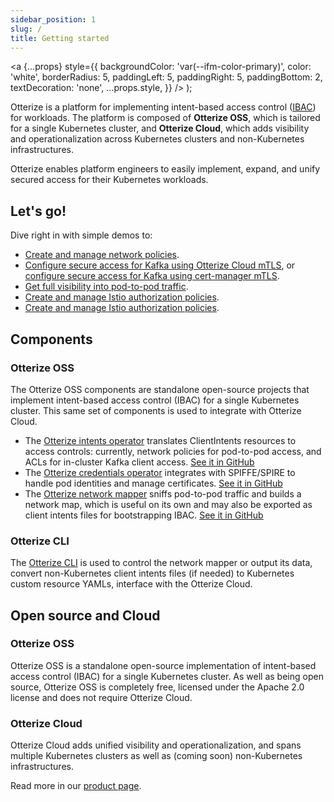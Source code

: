 ```yaml
---
sidebar_position: 1
slug: /
title: Getting started
---
```


  <a
    {...props}
    style={{
      backgroundColor: 'var(--ifm-color-primary)',
      color: 'white',
      borderRadius: 5,
      paddingLeft: 5,
      paddingRight: 5,
      paddingBottom: 2,
      textDecoration: 'none',
      ...props.style,
    }}
  />
);

Otterize is a platform for implementing intent-based access control ([IBAC](/intent-based-access-control)) for workloads.
The platform is composed of **Otterize OSS**, which is tailored for a single Kubernetes cluster, and **Otterize Cloud**, which adds visibility and operationalization across Kubernetes clusters and non-Kubernetes infrastructures.

Otterize enables platform engineers to easily implement, expand, and unify secured access for their Kubernetes workloads.
## Let's go!
Dive right in with simple demos to:
* [Create and manage network policies](/quick-start/access-control/k8s-network-policies).
* [Configure secure access for Kafka using Otterize Cloud mTLS](/quick-start/access-control/k8s-kafka-mtls), or [configure secure access for Kafka using cert-manager mTLS](/quick-start/access-control/k8s-kafka-mtls).
* [Get full visibility into pod-to-pod traffic](/quick-start/visualization/k8s-network-mapper).
* [Create and manage Istio authorization policies](/quick-start/access-control/k8s-istio-authorization-policies).
* [Create and manage Istio authorization policies](/quick-start/access-control/k8s-istio-authorization-policies).

## Components

### Otterize OSS
The Otterize OSS components are standalone open-source projects that implement intent-based access control (IBAC) for a single Kubernetes cluster. This same set of components is used to integrate with Otterize Cloud.
- The [Otterize intents operator](/reference/configuration/intents-operator) translates ClientIntents resources to access controls: currently, network policies for pod-to-pod access, and ACLs for in-cluster Kafka client access. [See it in GitHub](https://github.com/otterize/intents-operator)
- The [Otterize credentials operator](/reference/configuration/credentials-operator) integrates with SPIFFE/SPIRE to handle pod identities and manage certificates. [See it in GitHub](https://github.com/otterize/credentials-operator)
- The [Otterize network mapper](/reference/configuration/network-mapper) sniffs pod-to-pod traffic and builds a network map, which is useful on its own and may also be exported as client intents files for bootstrapping IBAC. [See it in GitHub](https://github.com/otterize/network-mapper)


### Otterize CLI

The [Otterize CLI](/reference/cli) is used to control the network mapper or output its data, convert non-Kubernetes client
intents files (if needed) to Kubernetes custom resource YAMLs, interface with the Otterize Cloud.

## Open source and Cloud

### Otterize OSS

Otterize OSS is a standalone open-source implementation of intent-based access control (IBAC) for a single Kubernetes cluster. As well as being open source, Otterize OSS is completely free, licensed under the Apache 2.0 license and does not require Otterize Cloud.

### Otterize Cloud

Otterize Cloud adds unified visibility and operationalization,
and spans multiple Kubernetes clusters as well as (coming soon) non-Kubernetes infrastructures.

Read more in our [product page](https://otterize.com/product).